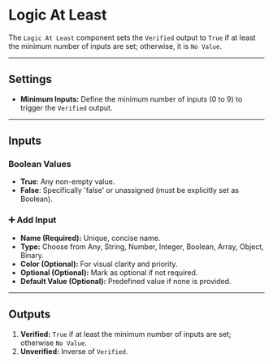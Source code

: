 # Logic At Least

The `Logic At Least` component sets the `Verified` output to `True` if at least the minimum number of inputs are set; otherwise, it is `No Value`.



---

## Settings

- **Minimum Inputs:** Define the minimum number of inputs (0 to 9) to trigger the `Verified` output.

---

## Inputs

### Boolean Values

- **True**: Any non-empty value.
- **False**: Specifically 'false' or unassigned (must be explicitly set as Boolean).

### ➕ Add Input

- **Name (Required):** Unique, concise name.
- **Type:** Choose from Any, String, Number, Integer, Boolean, Array, Object, Binary.
- **Color (Optional):** For visual clarity and priority.
- **Optional (Optional):** Mark as optional if not required.
- **Default Value (Optional):** Predefined value if none is provided.

---

## Outputs

1. **Verified:** `True` if at least the minimum number of inputs are set; otherwise `No Value`.
2. **Unverified:** Inverse of `Verified`.